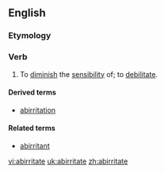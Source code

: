 ==English==

===Etymology===
{{prefix|ab|irritate}}

===Verb===
{{en-verb|abirritat|ing}}

# {{transitive|medicine}} To [[diminish]] the [[sensibility]] of; to [[debilitate]].

====Derived terms====
*[[abirritation]]

====Related terms====
*[[abirritant]]

[[vi:abirritate]]
[[uk:abirritate]]
[[zh:abirritate]]